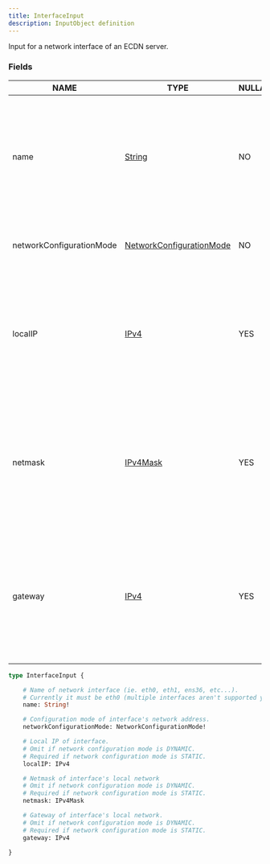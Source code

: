 ```yaml
---
title: InterfaceInput
description: InputObject definition
---
```


Input for a network interface of an ECDN server.

### Fields

| NAME | TYPE | NULLABLE | LIST | DESCRIPTION |
| - | - | - | - | - |
| name | [String](../ecdn-api-scalars/String) | NO | NO | Name of network interface (ie. eth0, eth1, ens36, etc...). Currently it must be eth0 (multiple interfaces aren't supported yet). | 
| networkConfigurationMode | [NetworkConfigurationMode](../ecdn-api-enums/NetworkConfigurationMode) | NO | NO | Configuration mode of interface's network address. | 
| localIP | [IPv4](../ecdn-api-scalars/IPv4) | YES | NO | Local IP of interface. Omit if network configuration mode is DYNAMIC. Required if network configuration mode is STATIC. | 
| netmask | [IPv4Mask](../ecdn-api-scalars/IPv4Mask) | YES | NO | Netmask of interface's local network Omit if network configuration mode is DYNAMIC. Required if network configuration mode is STATIC. | 
| gateway | [IPv4](../ecdn-api-scalars/IPv4) | YES | NO | Gateway of interface's local network. Omit if network configuration mode is DYNAMIC. Required if network configuration mode is STATIC. | 

```graphql
type InterfaceInput {

	# Name of network interface (ie. eth0, eth1, ens36, etc...).
	# Currently it must be eth0 (multiple interfaces aren't supported yet).
	name: String!

	# Configuration mode of interface's network address.
	networkConfigurationMode: NetworkConfigurationMode!

	# Local IP of interface.
	# Omit if network configuration mode is DYNAMIC.
	# Required if network configuration mode is STATIC.
	localIP: IPv4

	# Netmask of interface's local network
	# Omit if network configuration mode is DYNAMIC.
	# Required if network configuration mode is STATIC.
	netmask: IPv4Mask

	# Gateway of interface's local network.
	# Omit if network configuration mode is DYNAMIC.
	# Required if network configuration mode is STATIC.
	gateway: IPv4

}
```

